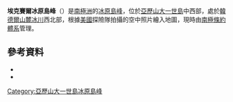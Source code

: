 '''埃克賽爾冰原島峰'''（{{lang-en|Exile Nunatak}}）是[[南極洲|南極洲]]的[[冰原島峰|冰原島峰]]，位於[[亞歷山大一世島|亞歷山大一世島]]中西部，處於[[韓德爾山麓冰川|韓德爾山麓冰川]]西北部，根據[[美國|美國]]探險隊拍攝的空中照片繪入地圖，現時由[[南極條約體系|南極條約體系]]管理。

==參考資料==
*{{cite gnis | type = antarid | id = 4689| name = Exile Nunatak | accessdate = 2012-03-09}}
*{{usgs-gazetteer|id=4689}}

{{Coord|70|19|S|71|16|W|source:GNIS|display=title}}

{{DEFAULTSORT:Exile Nunatak}}
[[Category:亞歷山大一世島冰原島峰|Category:亞歷山大一世島冰原島峰]]


{{AlexanderIsland-geo-stub}}